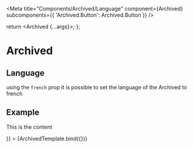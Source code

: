 

<Meta
  title="Components/Archived/Language"
  component={Archived}
  subcomponents={{ 'Archived.Button': Archived.Button }}
/>

  return <Archived {...args}></Archived>;
};

# Archived

## Language

using the `french` prop it is possible to set the language of the Archived to french

## Example

<Canvas>
  <Story
    name="Language"
    args={{ french: true, children: <p>This is the content</p> }}
  >
    {ArchivedTemplate.bind({})}
  </Story>
</Canvas>
